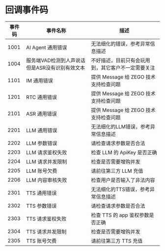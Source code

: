# 回调事件码

| 事件码 | 事件名称 | 描述 |
| --- | --- | --- |
| 1001 | AI Agent 通用错误 | 无法细化的错误，参考异常信息描述 |
| 1004 | 服务端VAD检测到人声说话但是ASR没有识别有效文本 | 不好描述，目前只有会玩用到，其它客户不一定需要关注 |
| 1101 | IM 通用错误 | 提供 Message 给 ZEGO 技术支持检查问题 |
| 1201 | RTC 通用错误 | 提供 Message 给 ZEGO 技术支持检查问题 |
| 2101 | ASR 通用错误 | 提供 Message 给 ZEGO 技术支持检查问题 |
| 2201 | LLM 通用错误 | 无法细化的LLM错误，参考异常信息描述 |
| 2202 | LLM 参数错误 | 请检查请求参数是否合法 |
| 2203 | LLM 请求鉴权失败 | 检查 LLM 的 ApiKey 是否正确 |
| 2204 | LLM 请求并发限制 | 检查是否需要增购并发 |
| 2205 | LLM 账号欠费 | 请前往第三方 LLM 充值 |
| 2206 | LLM 内容审核失败 | 检查用户是否输入了非法内容 |
| 2301 | TTS 通用错误 | 无法细化的TTS错误，参考异常信息描述 |
| 2302 | TTS 参数错误 | 请检查请求参数是否合法 |
| 2303 | TTS 请求鉴权失败 | 检查 TTS 的 app 鉴权参数是否正确 |
| 2304 | TTS 请求并发限制 | 检查是否需要增购并发 |
| 2305 | TTS 账号欠费 | 请前往第三方 TTS 充值 |

